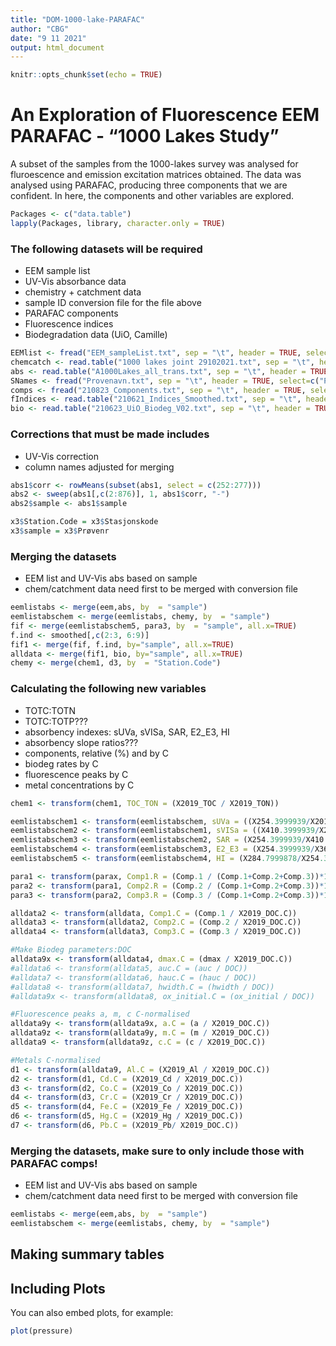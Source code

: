 ```yaml
---
title: "DOM-1000-lake-PARAFAC"
author: "CBG"
date: "9 11 2021"
output: html_document
---
```

```r
knitr::opts_chunk$set(echo = TRUE)
```

# An Exploration of Fluorescence EEM PARAFAC - "1000 Lakes Study"
A subset of the samples from the 1000-lakes survey was analysed for fluroescence and emission excitation matrices obtained. The data was analysed using PARAFAC, producing three components that we are confident. In here, the components and other variables are explored. 

```r
Packages <- c("data.table")
lapply(Packages, library, character.only = TRUE)
```
### The following datasets will be required
- EEM sample list
- UV-Vis absorbance data 
- chemistry + catchment data
- sample ID conversion file for the file above
- PARAFAC components
- Fluorescence indices
- Biodegradation data (UiO, Camille)

```r
EEMlist <- fread("EEM_sampleList.txt", sep = "\t", header = TRUE, select = c("sample"))
chemcatch <- read.table("1000 lakes joint 29102021.txt", sep = "\t", header = TRUE)
abs <- read.table("A1000Lakes_all_trans.txt", sep = "\t", header = TRUE)
SNames <- fread("Provenavn.txt", sep = "\t", header = TRUE, select=c("Prøvenr", "Stasjonskode"))
comps <- fread("210823_Components.txt", sep = "\t", header = TRUE, select=c("sample", "Comp.1", "Comp.2", "Comp.3"))
fIndices <- read.table("210621_Indices_Smoothed.txt", sep = "\t", header = TRUE)
bio <- read.table("210623_UiO_Biodeg_V02.txt", sep = "\t", header = TRUE)
```

### Corrections that must be made includes
- UV-Vis correction
- column names adjusted for merging

```r
abs1$corr <- rowMeans(subset(abs1, select = c(252:277)))
abs2 <- sweep(abs1[,c(2:876)], 1, abs1$corr, "-")
abs2$sample <- abs1$sample

x3$Station.Code = x3$Stasjonskode
x3$sample = x3$Prøvenr
```

### Merging the datasets
- EEM list and UV-Vis abs based on sample 
- chem/catchment data need first to be merged with conversion file

```r
eemlistabs <- merge(eem,abs, by  = "sample") 
eemlistabschem <- merge(eemlistabs, chemy, by  = "sample") 
fif <- merge(eemlistabschem5, para3, by  = "sample", all.x=TRUE) 
f.ind <- smoothed[,c(2:3, 6:9)]
fif1 <- merge(fif, f.ind, by="sample", all.x=TRUE)
alldata <- merge(fif1, bio, by="sample", all.x=TRUE)
chemy <- merge(chem1, d3, by  = "Station.Code") 
```

### Calculating the following new variables
- TOTC:TOTN
- TOTC:TOTP???
- absorbency indexes: sUVa, sVISa, SAR, E2_E3, HI
- absorbency slope ratios???
- components, relative (%) and by C
- biodeg rates by C
- fluorescence peaks by C
- metal concentrations by C

```r
chem1 <- transform(chem1, TOC_TON = (X2019_TOC / X2019_TON))

eemlistabschem1 <- transform(eemlistabschem, sUVa = ((X254.3999939/X2019_DOC.C)*100))
eemlistabschem2 <- transform(eemlistabschem1, sVISa = ((X410.3999939/X2019_DOC.C)*1000))
eemlistabschem3 <- transform(eemlistabschem2, SAR = (X254.3999939/X410.3999939))
eemlistabschem4 <- transform(eemlistabschem3, E2_E3 = (X254.3999939/X364.7999878))
eemlistabschem5 <- transform(eemlistabschem4, HI = (X284.7999878/X254.3999939))

para1 <- transform(parax, Comp1.R = (Comp.1 / (Comp.1+Comp.2+Comp.3))*100)
para2 <- transform(para1, Comp2.R = (Comp.2 / (Comp.1+Comp.2+Comp.3))*100)
para3 <- transform(para2, Comp3.R = (Comp.3 / (Comp.1+Comp.2+Comp.3))*100)

alldata2 <- transform(alldata, Comp1.C = (Comp.1 / X2019_DOC.C))
alldata3 <- transform(alldata2, Comp2.C = (Comp.2 / X2019_DOC.C))
alldata4 <- transform(alldata3, Comp3.C = (Comp.3 / X2019_DOC.C))

#Make Biodeg parameters:DOC
alldata9x <- transform(alldata4, dmax.C = (dmax / X2019_DOC.C))
#alldata6 <- transform(alldata5, auc.C = (auc / DOC))
#alldata7 <- transform(alldata6, hauc.C = (hauc / DOC))
#alldata8 <- transform(alldata7, hwidth.C = (hwidth / DOC))
#alldata9x <- transform(alldata8, ox_initial.C = (ox_initial / DOC))

#Fluorescence peaks a, m, c C-normalised
alldata9y <- transform(alldata9x, a.C = (a / X2019_DOC.C))
alldata9z <- transform(alldata9y, m.C = (m / X2019_DOC.C))
alldata9 <- transform(alldata9z, c.C = (c / X2019_DOC.C))

#Metals C-normalised
d1 <- transform(alldata9, Al.C = (X2019_Al / X2019_DOC.C))
d2 <- transform(d1, Cd.C = (X2019_Cd / X2019_DOC.C))
d3 <- transform(d2, Co.C = (X2019_Co / X2019_DOC.C))
d4 <- transform(d3, Cr.C = (X2019_Cr / X2019_DOC.C))
d5 <- transform(d4, Fe.C = (X2019_Fe / X2019_DOC.C))
d6 <- transform(d5, Hg.C = (X2019_Hg / X2019_DOC.C))
d7 <- transform(d6, Pb.C = (X2019_Pb/ X2019_DOC.C))
```

### Merging the datasets, make sure to only include those with PARAFAC comps!
- EEM list and UV-Vis abs based on sample 
- chem/catchment data need first to be merged with conversion file

```r
eemlistabs <- merge(eem,abs, by  = "sample") 
eemlistabschem <- merge(eemlistabs, chemy, by  = "sample") 
```


## Making summary tables


## Including Plots

You can also embed plots, for example:

```r
plot(pressure)
```

